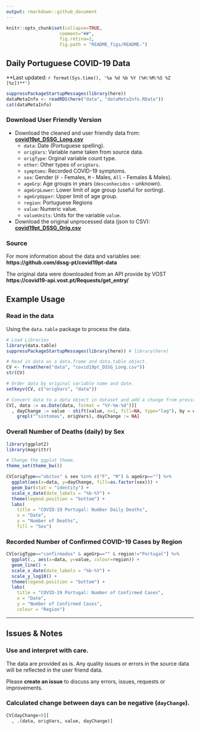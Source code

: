 ```yaml
---
output: rmarkdown::github_document
---
```

  
  ```r
knitr::opts_chunk$set(collapse=TRUE,
                      comment="##",
                      fig.retina=2,
                      fig.path = "README_figs/README-")
```

## Daily Portuguese COVID-19 Data

**Last updated: `r format(Sys.time(), '%a %d %b %Y (%H:%M:%S %Z [%z])**')`

```r
suppressPackageStartupMessages(library(here))
dataMetaInfo <- readRDS(here("data", "dataMetaInfo.RData"))
cat(dataMetaInfo)
```

### Download User Friendly Version

+ Download the cleaned and user friendly data from: **[covid19pt_DSSG_Long.csv](https://raw.githubusercontent.com/saghirb/Dados_COVID-19_PT/master/data/covid19pt_DSSG_Long.csv)**
	+ `data`: Date (Portuguese spelling).
	+ `origVars`: Variable name taken from source data.
	+ `origType`: Orginal variable count type.
	+ `other`: Other types of `origVars`.
	+ `symptoms`: Recorded COVID-19 symptoms.
	+ `sex`: Gender (`F` - Females, `M` - Males, `All` - Females & Males).
	+ `ageGrp`: Age groups in years (`desconhecidos` - unknown).
	+ `ageGrpLower`: Lower limit of age group (useful for sorting).
	+ `ageGrpUpper`: Upper limit of age group.
	+ `region`: Portuguese Regions
	+ `value`: Numeric value.
	+ `valueUnits`: Units for the variable `value`.


+ Download the original unprocessed data (json to CSV): **[covid19pt_DSSG_Orig.csv](https://raw.githubusercontent.com/saghirb/Dados_COVID-19_PT/master/data/covid19pt_DSSG_Orig.csv)**
  
### Source
  
  For more information about the data and variables see: **https://github.com/dssg-pt/covid19pt-data**
  
  The original data were downloaded from an API provide by VOST **https://covid19-api.vost.pt/Requests/get_entry/**
  
  
## Example Usage
  
  
### Read in the data
  
  Using the `data.table` package to process the data.

```r
# Load Libraries
library(data.table)
suppressPackageStartupMessages(library(here)) # library(here)

# Read in data as a data.frame and data.table object.
CV <- fread(here("data", "covid19pt_DSSG_Long.csv"))
str(CV)

# Order data by original variable name and date.
setkeyv(CV, c("origVars", "data"))

# Convert data to a data object in dataset and add a change from previous day variable.
CV[, data := as.Date(data, format = "%Y-%m-%d")][
  , dayChange := value - shift(value, n=1, fill=NA, type="lag"), by = origVars][
    grepl("^sintomas", origVars), dayChange := NA]
```

### Overall Number of Deaths (daily) by Sex

```r
library(ggplot2)
library(magrittr)

# Change the ggplot theme.
theme_set(theme_bw())

CV[origType=="obitos" & sex %in% c("F", "M") & ageGrp==""] %>%
  ggplot(aes(x=data, y=dayChange, fill=as.factor(sex))) +
  geom_bar(stat = "identity") +
  scale_x_date(date_labels = "%b-%Y") +
  theme(legend.position = "bottom") +
  labs(
    title = "COVID-19 Portugal: Number Daily Deaths",
    x = "Date",
    y = "Number of Deaths",
    fill = "Sex")
```

### Recorded Number of Confirmed COVID-19 Cases by Region

```r
CV[origType=="confirmados" & ageGrp=="" & region!="Portugal"] %>%
  ggplot(., aes(x=data, y=value, colour=region)) +
  geom_line() +
  scale_x_date(date_labels = "%b-%Y") +
  scale_y_log10() +
  theme(legend.position = "bottom") +
  labs(
    title = "COVID-19 Portugal: Number of Confirmed Cases",
    x = "Date",
    y = "Number of Confirmed Cases",
    colour = "Region")
```

<hr>
## Issues & Notes

### Use and interpret with care.

The data are provided as is. Any quality issues or errors in the source data will be 
reflected in the user friend data. 

Please **create an issue** to discuss any errors, issues, requests or improvements.

### Calculated change between days can be negative (`dayChange`).

```r
CV[dayChange<0][
  , .(data, origVars, value, dayChange)]
```

